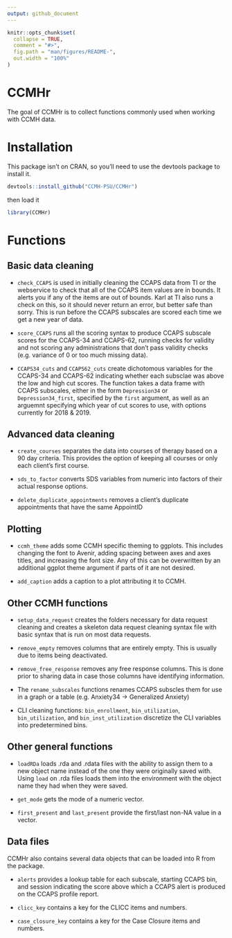 ```yaml
---
output: github_document
---
```


<!-- README.md is generated from README.Rmd. Please edit that file -->

```r
knitr::opts_chunk$set(
  collapse = TRUE,
  comment = "#>",
  fig.path = "man/figures/README-",
  out.width = "100%"
)
```
# CCMHr

The goal of CCMHr is to collect functions commonly used when working with CCMH data.

# Installation

This package isn't on CRAN, so you'll need to use the devtools package to install it.

```r
devtools::install_github("CCMH-PSU/CCMHr")
```

then load it  

```r
library(CCMHr)
```

# Functions

## Basic data cleaning
- `check_CCAPS` is used in initially cleaning the CCAPS data from TI or the webservice to check that all of the CCAPS item values are in bounds. It alerts you if any of the items are out of bounds. Karl at TI also runs a check on this, so it should never return an error, but better safe than sorry. This is run before the CCAPS subscales are scored each time we get a new year of data.  

- `score_CCAPS` runs all the scoring syntax to produce CCAPS subscale scores for the CCAPS-34 and CCAPS-62, running checks for validity and not scoring any administrations that don't pass validity checks (e.g. variance of 0 or too much missing data).  

- `CCAPS34_cuts` and `CCAPS62_cuts` create dichotomous variables for the CCAPS-34 and CCAPS-62 indicating whether each subsclae was above the low and high cut scores. The function takes a data frame with CCAPS subscales, either in the form `Depression34` or `Depression34_first`, specified by the `first` argument, as well as an arguemnt specifying which year of cut scores to use, with options currently for 2018 & 2019.  

<!-- `check_column_classes` -->

## Advanced data cleaning
- `create_courses` separates the data into courses of therapy based on a 90 day criteria. This provides the option of keeping all courses or only each client's first course.  

- `sds_to_factor` converts SDS variables from numeric into factors of their actual response options.  

- `delete_duplicate_appointments` removes a client's duplicate appointments that have the same AppointID   

## Plotting
- `ccmh_theme` adds some CCMH specific theming to ggplots. This includes changing the font to Avenir, adding spacing between axes and axes titles, and increasing the font size. Any of this can be overwritten by an additional ggplot theme argument if parts of it are not desired.  

- `add_caption` adds a caption to a plot attributing it to CCMH.  

## Other CCMH functions
- `setup_data_request` creates the folders necessary for data request cleaning and creates a skeleton data request cleaning syntax file with basic syntax that is run on most data requests.

- `remove_empty` removes columns that are entirely empty. This is usually due to items being deactivated.  

- `remove_free_response` removes any free response columns. This is done prior to sharing data in case those columns have identifying information.  

- The `rename_subscales` functions renames CCAPS subscles them for use in a graph or a table (e.g. Anxiety34 -> Generalized Anxiety)  

- CLI cleaning functions: `bin_enrollment`, `bin_utilization`, `bin_utilization`, and `bin_inst_utilization` discretize the CLI variables into predetermined bins.  

## Other general functions
- `loadRDa` loads .rda and .rdata files with the ability to assign them to a new object name instead of the one they were originally saved with. Using `load` on .rda files loads them into the environment with the object name they had when they were saved.  

- `get_mode` gets the mode of a numeric vector. 

- `first_present` and `last_present` provide the first/last non-NA value in a vector.  

## Data files
CCMHr also contains several data objects that can be loaded into R from the package. 

- `alerts` provides a lookup table for each subscale, starting CCAPS bin, and session indicating the score above which a CCAPS alert is produced on the CCAPS profile report. 

- `clicc_key` contains a key for the CLICC items and numbers.

- `case_closure_key` contains a key for the Case Closure items and numbers.
